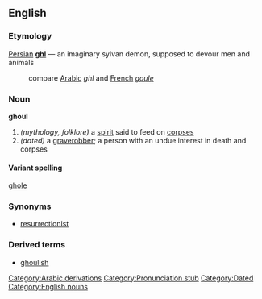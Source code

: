 ==English==
===Etymology===
[[Farsi|Persian]] '''[[ghl]]''' &mdash; an imaginary sylvan demon, supposed to devour men and animals
: compare [[Arabic]] ''ghl'' and [[French]] ''[[goule]]''

===Noun===
'''ghoul'''
# ''(mythology, folklore)'' a [[spirit]] said to feed on [[corpse]]s
# ''(dated)'' a [[graverobber]]; a person with an undue interest in death and corpses

====Variant spelling====
[[ghole]]

===Synonyms===
*[[resurrectionist]]

===Derived terms===
*[[ghoulish]]

[[Category:Arabic derivations]]
[[Category:Pronunciation stub]]
[[Category:Dated]]
[[Category:English nouns]]